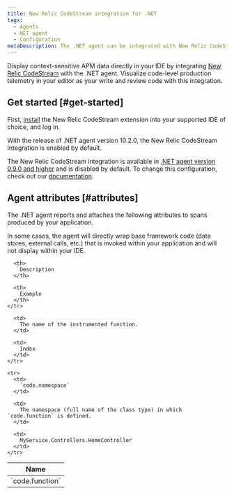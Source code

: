 ```yaml
---
title: New Relic CodeStream integration for .NET
tags:
  - Agents
  - NET agent
  - Configuration
metaDescription: The .NET agent can be integrated with New Relic CodeStream to provide code level metrics.
---
```


Display context-sensitive APM data directly in your IDE by integrating [New Relic CodeStream](/docs/codestream/how-use-codestream/performance-monitoring#code-level) with the .NET agent. Visualize code-level production telemetry in your editor as your write and review code with this integration.

## Get started [#get-started]

First, [install](/docs/codestream/start-here/install-codestream) the New Relic CodeStream extension into your supported IDE of choice, and log in.

<Callout variant="important">
  With the release of .NET agent version 10.2.0, the New Relic CodeStream Integration is enabled by default. 
  
  The New Relic CodeStream integration is available in [.NET agent version 9.9.0 and higher](/docs/release-notes/agent-release-notes/net-release-notes) and is disabled by default. To change this configuration, check out our [documentation](/docs/apm/agents/net-agent/configuration/net-agent-configuration#code_level_metrics).
</Callout>

## Agent attributes [#attributes]

The .NET agent reports and attaches the following attributes to spans produced by your application.

<Callout variant="important">
  In some cases, the agent will directly wrap base framework code (data stores, external calls, etc.) that is invoked within your application and will not display within your IDE.
</Callout>

<table>
  <thead>
    <tr>
      <th>
        Name
      </th>

      <th>
        Description
      </th>

      <th>
        Example
      </th>
    </tr>
  </thead>

  <tbody>
    <tr>
      <td>
        `code.function`
      </td>

      <td>
        The name of the instrumented function.
      </td>

      <td>
        Index
      </td>
    </tr>

    <tr>
      <td>
        `code.namespace`
      </td>

      <td>
        The namespace (full name of the class type) in which `code.function` is defined.
      </td>

      <td>
        MyService.Controllers.HomeController
      </td>
    </tr>
  </tbody>
</table>
